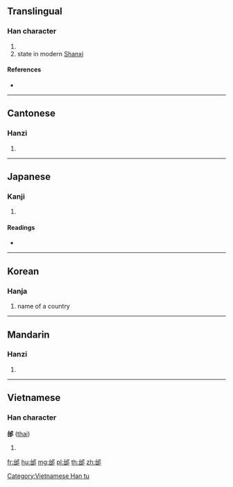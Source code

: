 {{character info/new}}
==Translingual==

===Han character===
{{Han char|rn=163|rad=邑|as=05|sn=8|four=27627|canj=IRNL}}

# {{non-gloss definition|used as a surname}}
# state in modern [[Shanxi]]

====References====
* {{Han ref|kx=1269.230|dkj=39332|dj=1768.070|hdz=63765.030|uh=90B0|ud=37040|bh=CDD7|bd=52695}}

----

==Cantonese==

===Hanzi===
{{yue-hanzi|jyut=toi4|y=toi4}}

# {{defn|lang=yue|sort=邑05}}

----

==Japanese==

===Kanji===
{{ja-kanji|grade=|rs=邑05}}

# {{defn|lang=ja|sort=邑05}}

====Readings====
* {{ja-readings|on=[[たい]] (tai)|kun=|nanori=}}

----

==Korean==

===Hanja===
{{ko-hanja|hangeul=태|eumhun=|rv=tae|mr=t'ae|y=thay}}

# name of a country

----

==Mandarin==

===Hanzi===
{{cmn-hanzi|pin=[[pī]] ([[pi1]]), [[tái]] ([[tai2]])|wg=p'i<sup>1</sup>, t'ai<sup>2</sup>}}

# {{defn|lang=cmn|sort=邑05}}

----

==Vietnamese==

===Han character===
'''邰''' ([[thai]])

# {{defn|vi}}

[[Category:Vietnamese Han tu]]

[[fr:邰]]
[[hu:邰]]
[[mg:邰]]
[[pl:邰]]
[[th:邰]]
[[zh:邰]]